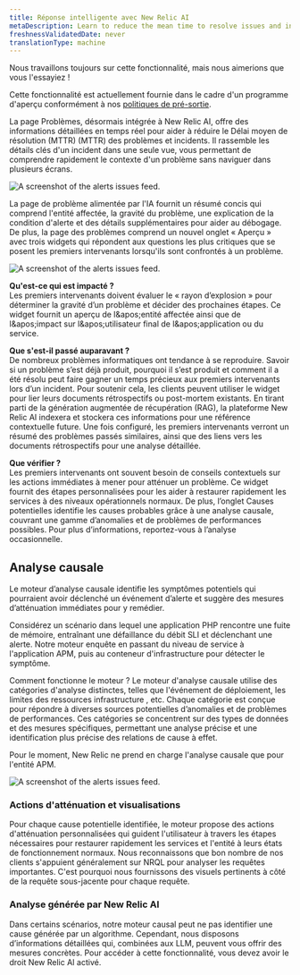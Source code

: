 ```yaml
---
title: Réponse intelligente avec New Relic AI
metaDescription: Learn to reduce the mean time to resolve issues and incidents by using New Relic AI with response intelligence.
freshnessValidatedDate: never
translationType: machine
---
```


<Callout title="Aperçu">
  Nous travaillons toujours sur cette fonctionnalité, mais nous aimerions que vous l&apos;essayiez !

  Cette fonctionnalité est actuellement fournie dans le cadre d&apos;un programme d&apos;aperçu conformément à nos [politiques de pré-sortie](/docs/licenses/license-information/referenced-policies/new-relic-pre-release-policy).
</Callout>

La page Problèmes, désormais intégrée à New Relic AI, offre des informations détaillées en temps réel pour aider à réduire le Délai moyen de résolution (MTTR) (MTTR) des problèmes et incidents. Il rassemble les détails clés d&apos;un incident dans une seule vue, vous permettant de comprendre rapidement le contexte d&apos;un problème sans naviguer dans plusieurs écrans.

<img
  title="The alerts issues feed."
  alt="A screenshot of the alerts issues
  feed."
  src="/images/accounts_screenshot-full_issue-feed.webp"
/>

La page de problème alimentée par l&apos;IA fournit un résumé concis qui comprend l&apos;entité affectée, la gravité du problème, une explication de la condition d&apos;alerte et des détails supplémentaires pour aider au débogage. De plus, la page des problèmes comprend un nouvel onglet « Aperçu » avec trois widgets qui répondent aux questions les plus critiques que se posent les premiers intervenants lorsqu&apos;ils sont confrontés à un problème.

<img
  title="The alerts issues feed."
  alt="A screenshot of the alerts issues
  feed."
  src="/images/nr-ai-summary.webp"
/>

**Qu&apos;est-ce qui est impacté ?**<br /> Les premiers intervenants doivent évaluer le « rayon d’explosion » pour déterminer la gravité d’un problème et décider des prochaines étapes. Ce widget fournit un aperçu de l&amp;apos;entité affectée ainsi que de l&amp;apos;impact sur l&amp;apos;utilisateur final de l&amp;apos;application ou du service.

**Que s&apos;est-il passé auparavant ?**<br /> De nombreux problèmes informatiques ont tendance à se reproduire. Savoir si un problème s’est déjà produit, pourquoi il s’est produit et comment il a été résolu peut faire gagner un temps précieux aux premiers intervenants lors d’un incident. Pour soutenir cela, les clients peuvent utiliser le widget pour lier leurs documents rétrospectifs ou post-mortem existants. En tirant parti de la génération augmentée de récupération (RAG), la plateforme New Relic AI indexera et stockera ces informations pour une référence contextuelle future. Une fois configuré, les premiers intervenants verront un résumé des problèmes passés similaires, ainsi que des liens vers les documents rétrospectifs pour une analyse détaillée.

**Que vérifier ?**<br /> Les premiers intervenants ont souvent besoin de conseils contextuels sur les actions immédiates à mener pour atténuer un problème. Ce widget fournit des étapes personnalisées pour les aider à restaurer rapidement les services à des niveaux opérationnels normaux. De plus, l’onglet Causes potentielles identifie les causes probables grâce à une analyse causale, couvrant une gamme d’anomalies et de problèmes de performances possibles. Pour plus d’informations, reportez-vous à l’analyse occasionnelle.

## Analyse causale

Le moteur d’analyse causale identifie les symptômes potentiels qui pourraient avoir déclenché un événement d’alerte et suggère des mesures d’atténuation immédiates pour y remédier.

Considérez un scénario dans lequel une application PHP rencontre une fuite de mémoire, entraînant une défaillance du débit SLI et déclenchant une alerte. Notre moteur enquête en passant du niveau de service à l&apos;application APM, puis au conteneur d&apos;infrastructure pour détecter le symptôme.

Comment fonctionne le moteur ? Le moteur d&apos;analyse causale utilise des catégories d&apos;analyse distinctes, telles que l&apos;événement de déploiement, les limites des ressources infrastructure , etc. Chaque catégorie est conçue pour répondre à diverses sources potentielles d’anomalies et de problèmes de performances. Ces catégories se concentrent sur des types de données et des mesures spécifiques, permettant une analyse précise et une identification plus précise des relations de cause à effet.

Pour le moment, New Relic ne prend en charge l&apos;analyse causale que pour l&apos;entité APM.

<img
  title="The alerts issues feed."
  alt="A screenshot of the alerts issues
  feed."
  src="/images/potential_issues.webp"
/>

### Actions d&apos;atténuation et visualisations

Pour chaque cause potentielle identifiée, le moteur propose des actions d&apos;atténuation personnalisées qui guident l&apos;utilisateur à travers les étapes nécessaires pour restaurer rapidement les services et l&apos;entité à leurs états de fonctionnement normaux. Nous reconnaissons que bon nombre de nos clients s&apos;appuient généralement sur NRQL pour analyser les requêtes importantes. C&apos;est pourquoi nous fournissons des visuels pertinents à côté de la requête sous-jacente pour chaque requête.

### Analyse générée par New Relic AI

Dans certains scénarios, notre moteur causal peut ne pas identifier une cause générée par un algorithme. Cependant, nous disposons d’informations détaillées qui, combinées aux LLM, peuvent vous offrir des mesures concrètes. Pour accéder à cette fonctionnalité, vous devez avoir le droit New Relic AI activé.